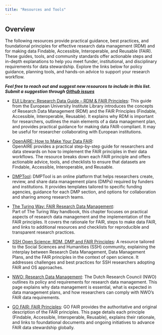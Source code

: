 ```yaml
---
title: "Resources and Tools"
---
```

## Overview

The following resources provide practical guidance, best practices, and foundational principles for effective research data management (RDM) and for making data Findable, Accessible, Interoperable, and Reusable (FAIR). These guides, tools, and community standards offer actionable steps and in-depth explanations to help you meet funder, institutional, and disciplinary requirements for data stewardship. Explore the links below for policy guidance, planning tools, and hands-on advice to support your research workflow. 

***Feel free to reach out and suggest new resources to include in this list. Submit a suggestion through [Github issues](https://github.com/ESIPFed/esipDMP/issues/new/choose)***


- [EUI Library: Research Data Guide – RDM & FAIR Principles](https://eui-library.github.io/research-data-guide/):
This guide from the European University Institute Library introduces the concepts of Research Data Management (RDM) and the FAIR Principles (Findable, Accessible, Interoperable, Reusable). It explains why RDM is important for researchers, outlines the main elements of a data management plan, and provides practical guidance for making data FAIR-compliant. It may be useful for researcher collaborating with European institutions.



- [OpenAIRE: How to Make Your Data FAIR](https://www.openaire.eu/how-to-make-your-data-fair):  
OpenAIRE provides a practical step-by-step guide for researchers and data stewards on how to implement the FAIR principles in their data workflows. The resource breaks down each FAIR principle and offers actionable advice, tools, and checklists to ensure that datasets are Findable, Accessible, Interoperable, and Reusable.

- [DMPTool](https://dmptool.org/): 
DMPTool is an online platform that helps researchers create, review, and share data management plans (DMPs) required by funders and institutions. It provides templates tailored to specific funding agencies, guidance for each DMP section, and options for collaboration and sharing among research teams.


- [The Turing Way: FAIR Research Data Management](https://book.the-turing-way.org/reproducible-research/rdm/rdm-fair.html):  
Part of The Turing Way handbook, this chapter focuses on practical aspects of research data management and the implementation of the FAIR principles. It covers the rationale for FAIR, steps to make data FAIR, and links to additional resources and checklists for reproducible and transparent research practices.



- [SSH Open Science: RDM, DMP and FAIR Principles](https://ssh-tot-fair-by-design.github.io/OS-RDM-SSH/latest/1.%20Planning/Doing%20research%20in%20the%20SSH%20OS%20landscape/1.8%20RDM,%20DMP%20and%20FAIR%20Principles/):
A resource tailored to the Social Sciences and Humanities (SSH) community, explaining the interplay between Research Data Management, Data Management Plans, and the FAIR principles in the context of open science. It addresses challenges and best practices for SSH researchers adopting FAIR and OS approaches.



- [NWO: Research Data Management](https://www.nwo.nl/en/research-data-management):
The Dutch Research Council (NWO) outlines its policy and requirements for research data management. This page explains why data management is essential, what is expected in data management plans, and how researchers can comply with NWO’s FAIR data requirements.

- [GO FAIR: FAIR Principles](https://www.go-fair.org/fair-principles/):
GO FAIR provides the authoritative and original description of the FAIR principles. This page details each principle (Findable, Accessible, Interoperable, Reusable), explains their rationale, and links to foundational documents and ongoing initiatives to advance FAIR data stewardship globally.



